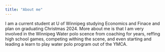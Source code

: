 ```yaml
---
title: "About me"
---
```


I am a current student at U of Winnipeg studying Economics and Finace and plan on graduating Christmas 2024. More about me is that I am very involved in the Winnipeg Water polo scence from coaching for years, reffing high school games, competing withing the scene, and even starting and leading  a learn to play water polo program out of the YMCA. 
